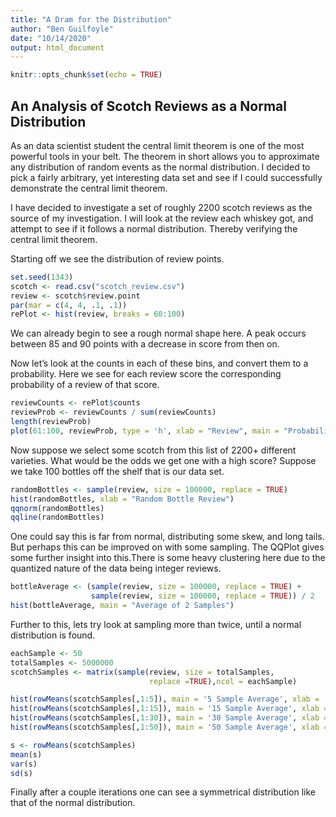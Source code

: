 ---
title: "A Dram for the Distribution"
author: "Ben Guilfoyle"
date: "10/14/2020"
output: html_document
---

```{r setup, include=FALSE}
knitr::opts_chunk$set(echo = TRUE)
```

## An Analysis of Scotch Reviews as a Normal Distribution

As an data scientist student the central limit theorem is one of the most 
powerful tools in your belt. The theorem in short allows you to approximate any 
distribution of random events as the normal distribution. I decided to pick a
fairly arbitrary, yet interesting data set and see if I could successfully 
demonstrate the central limit theorem. 
\n\n

I have decided to investigate a set of roughly 2200 scotch reviews as the source
of my investigation. I will look at the review each whiskey got, and attempt to see if it follows a normal distribution. Thereby verifying the central limit theorem.
\n\n

Starting off we see the distribution of review points.

```{r}
set.seed(1343)
scotch <- read.csv("scotch_review.csv")
review <- scotch$review.point
par(mar = c(4, 4, .1, .1))
rePlot <- hist(review, breaks = 60:100)
```

We can already begin to see a rough normal shape here. A peak occurs between 85
and 90 points with a decrease in score from then on.

Now let's look at the counts in each of these bins, and convert them to a 
probability. Here we see for each review score the corresponding probability 
of a review of that score. 

```{r}
reviewCounts <- rePlot$counts
reviewProb <- reviewCounts / sum(reviewCounts)
length(reviewProb)
plot(61:100, reviewProb, type = 'h', xlab = "Review", main = "Probability of Scores")
```

Now suppose we select some scotch from this list of 2200+ different varieties.
What would be the odds we get one with a high score? Suppose we take 100 bottles
off the shelf that is our data set.

```{r}
randomBottles <- sample(review, size = 100000, replace = TRUE)
hist(randomBottles, xlab = "Random Bottle Review")
qqnorm(randomBottles)
qqline(randomBottles)
```

One could say this is far from normal, distributing some skew, and long tails.
But perhaps this can be improved on with some sampling. The QQPlot gives some further insight into this.There is some heavy clustering here due to the quantized nature of the data being integer reviews.  

```{r}
bottleAverage <- (sample(review, size = 100000, replace = TRUE) + 
                  sample(review, size = 100000, replace = TRUE)) / 2
hist(bottleAverage, main = "Average of 2 Samples")
```

Further to this, lets try look at sampling more than twice, until a normal distribution is found. 

```{r}
eachSample <- 50
totalSamples <- 5000000
scotchSamples <- matrix(sample(review, size = totalSamples, 
                               replace =TRUE),ncol = eachSample)   

hist(rowMeans(scotchSamples[,1:5]), main = '5 Sample Average', xlab = 'Random Scotch Rating')
hist(rowMeans(scotchSamples[,1:15]), main = '15 Sample Average', xlab = 'Random Scotch Rating')
hist(rowMeans(scotchSamples[,1:30]), main = '30 Sample Average', xlab = 'Random Scotch Rating')
hist(rowMeans(scotchSamples[,1:50]), main = '50 Sample Average', xlab = 'Random Scotch Rating')

s <- rowMeans(scotchSamples)
mean(s)
var(s)
sd(s)
```

Finally after a couple iterations one can see a symmetrical distribution like that of the normal distribution.








